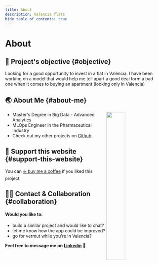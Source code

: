 ```yaml
---
title: About
description: Valencia flats
hide_table_of_contents: true
---
```



<h1 className="pages--h1">About</h1>

## 🎯 Project's objective {#objective}

 Looking for a good opportunity to invest in a flat in Valencia. 
 I have been working on a model that would help me tell apart a good deal form a bad one when it comes to buying an apartment
 (looking only in Valencia)

## 🌏 About Me {#about-me}


<div markdown="1">
    <img align="right" width="35%" src={image_about}/>
    <p> 
      <ul>
        <li>
          Master's Degree in Big Data - Advanced Analytics
        </li>
        <li>
          MLOps Engineer in the Pharmaceutical industry
        </li>
        <li>
          Check out my other projects on <a href="https://github.com/mbalcerzak">Github</a>
        </li>
      </ul>
    </p>
</div>


## 🤗 Support this website {#support-this-website}

 You can [ ☕ buy me a coffee](https://www.buymeacoffee.com/mab.data) if you liked this project 

## 👋🏼 Contact & Collaboration {#collaboration}

#### Would you like to:
  - build a similar project and would like to chat?  
  - let me know how the app could be improved?  
  - go for vermut while you're in Valencia?

**Feel free to message me on [Linkedin](https://www.linkedin.com/in/malgorzata-a-balcerzak/)** 🤗
